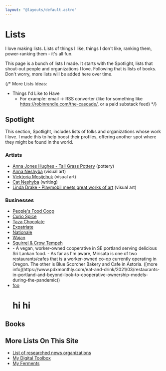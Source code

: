 ```yaml
---
layout: "@layouts/default.astro"
---
```




# Lists

<AutoToc />

I love making lists. Lists of things I like, things I don't like, ranking them, power-ranking them - it's all fun.

This page is a bunch of lists I made.
It starts with the Spotlight, lists that shout-out people and organizations I love.
Following that is lists of books. Don't worry, more lists will be added here over time.

{/*
More Lists Ideas:
- Things I'd Like to Have
  - For example: email -> RSS converter (like for something like https://robinrendle.com/the-cascade/, or a paid substack feed)
*/}



## Spotlight

This section, Spotlight, includes lists of folks and organizations whose work I love. I made this to help boost their profiles, offering another spot where they might be found in the world.

### Artists

- [Anna Jones Hughes - Tall Grass Pottery](https://www.etsy.com/shop/TallGrassPottery) (pottery)
- [Anna Neshyba](https://anna-neshyba.squarespace.com/) (visual art)
- [Vicktoria Mosijchuk](https://vmoartist.com/) (visual art)
- [Cat Neshyba](https://catnesh.net/) (writing)
- [Linda Drake - Playmobil meets great works of art](https://www.instagram.com/playmotableaux/) (visual art)


### Businesses

- [People's Food Coop](https://www.peoples.coop/)
- [Curio Spice](https://curiospice.com/)
- [Taza Chocolate](https://tazachocolate.com/)
- [Expatriate](http://expatriatepdx.com/)
- [Nationale](https://www.nationale.us/info)
- [Wajan](https://www.wajanpdx.com/)
- [Squirrel & Crow Tempeh](https://eattempeh.com/)
- <InfoHover title="Mirisata" link="https://mirisata.com/" content="read this on mouse-over">
  - A vegan, worker-owned cooperative in SE portland serving delicious Sri Lankan food.
  - As far as I'm aware, Mirisata is one of two restaurants/cafes that is a worker-owned co-op currently operating in Oregon. The other is Blue Scorcher Bakery and Cafe in Astoria. ([more info](https://www.pdxmonthly.com/eat-and-drink/2021/03/restaurants-in-portland-and-beyond-look-to-cooperative-ownership-models-during-the-pandemic))
  </InfoHover>
- [foo](/) <info-button title="More Info" link="https://example.com"> <h1>hi hi</h1> </info-button>

## Books

<Books />

## More Lists On This Site

- [List of researched news organizations](/guides/news)
- [My Digital Toolbox](/posts/toolbox)
- [My Ferments](/ferments)
